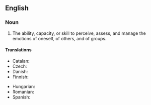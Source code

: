 ==English==
{{wikipedia}}

===Noun===
{{en-noun|~}}

# {{lb|en|psychology}} The ability, capacity, or skill to perceive, assess, and manage the emotions of oneself, of others, and of groups.

====Translations====
{{trans-top|ability}}
* Catalan: {{t+|ca|intel·ligència emocional|f}}
* Czech: {{t|cs|emoční inteligence|f}}
* Danish: {{t|da|følelsesmæssig intelligens|c}}
* Finnish: {{t|fi|tunneäly}}
{{trans-mid}}
* Hungarian: {{t|hu|érzelmi intelligencia}}
* Romanian: {{t|ro|inteligență emoțională|f}}
* Spanish: {{t+|es|inteligencia emocional|f}}
{{trans-bottom}}
{{C|en|Emotions}}